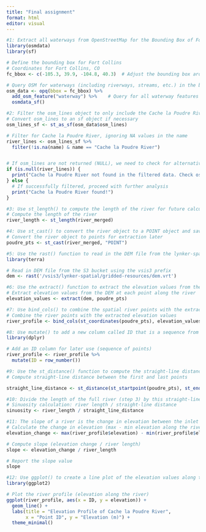 ```yaml
---
title: "Final assignment"
format: html
editor: visual
---
```


```r
#1: Extract all waterways from OpenStreetMap for the Bounding Box of Fort Collins, CO
library(osmdata)
library(sf)

# Define the bounding box for Fort Collins
# Coordinates for Fort Collins, CO
fc_bbox <- c(-105.3, 39.9, -104.8, 40.3)  # Adjust the bounding box around Fort Collins

# Query OSM for waterways (including riverways, streams, etc.) in the bounding box
osm_data <- opq(bbox = fc_bbox) %>%
  add_osm_feature("waterway") %>%    # Query for all waterway features (rivers, streams, etc.)
  osmdata_sf()

```



```r
#2: Filter the osm_lines object to only include the Cache la Poudre River and merge the lines into a single line object with st_union(). Convert the object to a sf object with st_as_sf() when done.
# Convert osm_lines to an sf object if necessary
osm_lines_sf <- st_as_sf(osm_data$osm_lines)

# Filter for Cache la Poudre River, ignoring NA values in the name
river_lines <- osm_lines_sf %>%
  filter(!is.na(name) & name == "Cache la Poudre River")


# If osm_lines are not returned (NULL), we need to check for alternative features
if (is.null(river_lines)) {
  print("Cache la Poudre River not found in the filtered data. Check osm_polygons or osm_points.")
} else {
  # If successfully filtered, proceed with further analysis
  print("Cache la Poudre River found!")
}

```


```r
#3: Use st_length() to compute the length of the river for future calculations
# Compute the length of the river
river_length <- st_length(river_merged)
```

```r
#4: Use st_cast() to convert the river object to a POINT object and save it as poudre_pts for later extraction tasks
# Convert the river object to points for extraction later
poudre_pts <- st_cast(river_merged, "POINT")

```

```r
#5: Use the rast() function to read in the DEM file from the lynker-spatial S3 bucket shared in the last assignment. Be sure to use the vsis3 prefix!
library(terra)

# Read in DEM file from the S3 bucket using the vsis3 prefix
dem <- rast('/vsis3/lynker-spatial/gridded-resources/dem.vrt')

```

```r
#6: Use the extract() function to extract the elevation values from the DEM at the points along the river
# Extract elevation values from the DEM at each point along the river
elevation_values <- extract(dem, poudre_pts)

```

```r
#7: Use bind_cols() to combine the spatial river points with the extracted elevation values
# Combine the river points with the extracted elevation values
river_profile <- bind_cols(st_coordinates(poudre_pts), elevation_values)

```

```r
#8: Use mutate() to add a new column called ID that is a sequence from 1 to the number of points in the river (n())
library(dplyr)

# Add an ID column for later use (sequence of points)
river_profile <- river_profile %>%
  mutate(ID = row_number())


```

```r
#9: Use the st_distance() function to compute the straight-line distance between the first and last points in the river
# Compute straight-line distance between the first and last points

straight_line_distance <- st_distance(st_startpoint(poudre_pts), st_endpoint(poudre_pts))

```

```r
#10: Divide the length of the full river (step 3) by this straight-line distance to get the sinuosity. Report the value and what it means. Does this value make sense with respect to the complete Poudre River?
# Sinuosity calculation: river length / straight-line distance
sinuosity <- river_length / straight_line_distance

```

```r
#11: The slope of a river is the change in elevation between the inlet and outlet divided by the length of the river. Compute this value and report it. Remember the units of the elevation (cm) and of your length!
# Calculate the change in elevation (max - min elevation along the river)
elevation_change <- max(river_profile$elevation) - min(river_profile$elevation)

# Compute slope (elevation change / river length)
slope <- elevation_change / river_length

# Report the slope value
slope

```

```r
#12: Use ggplot() to create a line plot of the elevation values along the river. Be sure to use the ID column as the x-axis and the dem column as the y-axis. Add nice labels and themes to your chart
library(ggplot2)

# Plot the river profile (elevation along the river)
ggplot(river_profile, aes(x = ID, y = elevation)) +
  geom_line() +
  labs(title = "Elevation Profile of Cache la Poudre River",
       x = "Point ID", y = "Elevation (m)") +
  theme_minimal()

```

